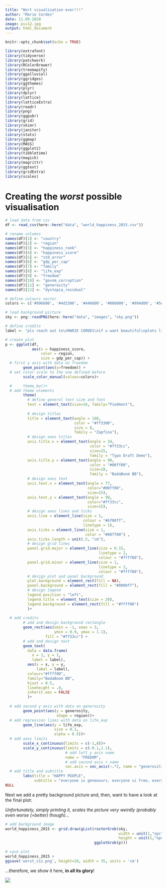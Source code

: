```yaml
---
title: "Wort visualisation ever!!!"
author: "Marie Cordes"
date: 11.09.2020
image: pic12.jpg
output: html_document
---
```


```r
knitr::opts_chunk$set(echo = TRUE)
```

```r
library(extrafont)
library(tidyverse)
library(patchwork)
library(RColorBrewer)
library(treemapify)
library(ggalluvial)
library(ggridges)
library(ggthemes)
library(plyr)
library(dplyr)
library(lattice)
library(latticeExtra)
library(readr)
library(png)
library(ggpubr)
library(grid)
library(skimr)
library(janitor)
library(stats)
library(ggmap)
library(MASS)
library(ggplot2)
library(tibbletime)
library(magick)
library(magrittr)
library(ggtext)
library(gridExtra)
library(scales)
```


# Creating the *worst* possible visualisation

```r
# load data from csv
df <- read_csv(here::here("data", "world_happiness_2015.csv"))

# rename columns
names(df)[1] <- "country"
names(df)[2] <- "region"
names(df)[3] <- "happiness_rank"
names(df)[4] <- "happiness_score"
names(df)[5] <- "std_error"
names(df)[6] <- "gdp_per_cap"
names(df)[7] <- "family"
names(df)[8] <- "life_exp"
names(df)[9] <- "freedom"
names(df)[10] <- "govnm_corruption"
names(df)[11] <- "generosity"
names(df)[12] <- "dystopia_residual"
```

```r
# define colours vector
colors <- c('#996600', '#4d3300', '#446600', '#806000', '#994d00', '#5c5c3d','#999966','#808000','#223300','#999900')

# load background picture
sky <- png::readPNG(here::here("data", "images", "sky.png"))

# define credits
label <- "pls reach out to\nMARIE CORDES\nif u want beautiful\nplots like this 2"
```

```r
# create plot
p <- ggplot(df, 
            aes(x = happiness_score, 
                color = region, 
                size = gdp_per_cap)) +
  # first y axis with data on freedom
        geom_point(aes(y=freedom)) +
  # set color scale to the one defined before
        scale_color_manual(values=colors)+

  #     theme_bw()+
  # add theme elements
        theme(
          # define general text size and font
          text = element_text(size=16, family="Piedmont"),
          
          # design titles
          title = element_text(angle = 180, 
                               color = "#ff3300", 
                               size = 8, 
                               family = "Zapfino"),
          # design axes titles
          axis.title.x = element_text(angle = 34, 
                                      color = "#ff33cc", 
                                      size=25, 
                                      family = "Typo Draft Demo"),
          axis.title.y = element_text(angle = 90, 
                                      color = "#00ff00", 
                                      size=18, 
                                      family = "BadaBoom BB"),
          # design axes text
          axis.text.x = element_text(angle = 77, 
                                     color="#00ff00", 
                                     size=15),
          axis.text.y = element_text(angle = 90, 
                                     color="#ff33cc", 
                                     size=15),
          # design axes lines and ticks
          axis.line = element_line(size = 1, 
                                   colour = "#bf00ff", 
                                   linetype = 1),
          axis.ticks = element_line(size = 1, 
                                    color = "#00ff00") , 
          axis.ticks.length = unit(.5, "cm"),
          # design grid lines
          panel.grid.major = element_line(size = 0.15, 
                                          linetype = 2,
                                          colour = "#ffff00"), 
          panel.grid.minor = element_line(size = 1, 
                                          linetype = 2,
                                          colour = "#ffff00"),
          # design plot and panel background
          plot.background = element_rect(fill = NA),
          panel.background = element_rect(fill = "#0000ff"),
          # design legend
          legend.position = "left",
          legend.title = element_text(size = 20),
          legend.background = element_rect(fill = "#ffff00")
          )+
        
  # add credits
        # add and design background rectangle
        geom_rect(aes(xmin = -1, xmax = 3, 
                      ymin = 0.9, ymax = 1.1), 
                  fill = "#ff33cc") +
        # add and design text
        geom_text(
          data = data.frame(
            x = 1, y = 1, 
            label = label),
          aes(x = x, y = y, 
              label = label),
          colour="#ffff00",
          family="BadaBoom BB",
          hjust = 0.5,
          lineheight = .8,
          inherit.aes = FALSE
          )+
        
  # add second y axis with data on generosity
        geom_point(aes(y = generosity, 
                       shape = region))+
  # add regression lines with data on life_exp
        geom_line(aes(y = life_exp, 
                      size = 0.1, 
                      alpha = 0.5))+
  # add axes limits
        scale_x_continuous(limits = c(-1,8))+
        scale_y_continuous(limits = c(-0.1,1.1),
                           # add left y axis name
                           name = "FREDOM",
                           # add second axis + name
                           sec.axis = sec_axis(~.*2, name = "generositi")) +
  # add title and subtitle
        labs(title = "HAPPY PEOPLE",
             subtitle = "everyone is geneouurs, everyone si free, everybody happi")+
NULL

```

Next we add a pretty background picture and, then, want to have a look at the final plot:

_Unfortunately, simply printing it, scales the picture very weirdly (probably even worse (=better) though)..._

```r
# add background image
world_happiness_2015 <- grid.draw(gList(rasterGrob(sky, 
                                                   width = unit(1,"npc"), 
                                                   height = unit(1,"npc")), 
                                        ggplotGrob(p))) 
```

```r
# save plot
world_happiness_2015 +
ggsave('worst_viz.png', height=28, width = 35, units = 'cm')
```

...therefore, we show it here, **in all its glory**!

![](worst_viz_2.png)
